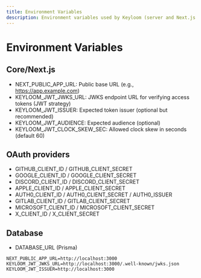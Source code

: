 ```yaml
---
title: Environment Variables
description: Environment variables used by Keyloom (server and Next.js helpers).
---
```


# Environment Variables

## Core/Next.js
- NEXT_PUBLIC_APP_URL: Public base URL (e.g., https://app.example.com)
- KEYLOOM_JWT_JWKS_URL: JWKS endpoint URL for verifying access tokens (JWT strategy)
- KEYLOOM_JWT_ISSUER: Expected token issuer (optional but recommended)
- KEYLOOM_JWT_AUDIENCE: Expected audience (optional)
- KEYLOOM_JWT_CLOCK_SKEW_SEC: Allowed clock skew in seconds (default 60)

## OAuth providers
- GITHUB_CLIENT_ID / GITHUB_CLIENT_SECRET
- GOOGLE_CLIENT_ID / GOOGLE_CLIENT_SECRET
- DISCORD_CLIENT_ID / DISCORD_CLIENT_SECRET
- APPLE_CLIENT_ID / APPLE_CLIENT_SECRET
- AUTH0_CLIENT_ID / AUTH0_CLIENT_SECRET / AUTH0_ISSUER
- GITLAB_CLIENT_ID / GITLAB_CLIENT_SECRET
- MICROSOFT_CLIENT_ID / MICROSOFT_CLIENT_SECRET
- X_CLIENT_ID / X_CLIENT_SECRET

## Database
- DATABASE_URL (Prisma)

```env example
NEXT_PUBLIC_APP_URL=http://localhost:3000
KEYLOOM_JWT_JWKS_URL=http://localhost:3000/.well-known/jwks.json
KEYLOOM_JWT_ISSUER=http://localhost:3000
```

